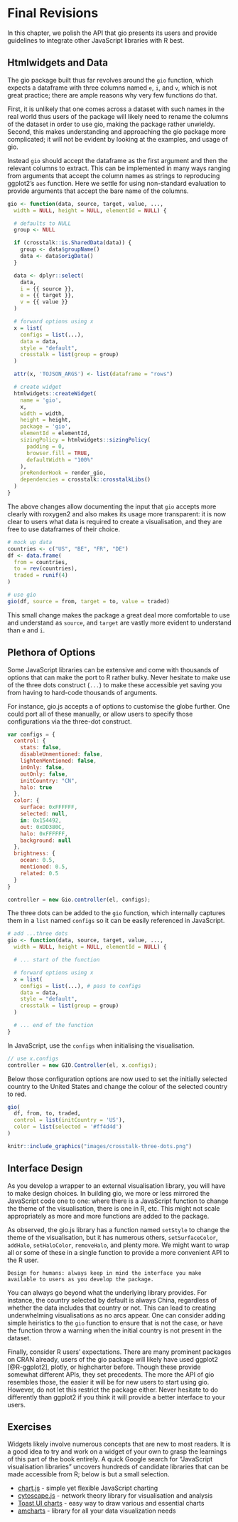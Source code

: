 # Final Revisions {#widgets-final}

In this chapter, we polish the API that gio presents its users and provide guidelines to integrate other JavaScript libraries with R best.

## Htmlwidgets and Data {#widgets-final-data}

The gio package built thus far revolves around the `gio` function, which expects a dataframe with three columns named `e`, `i`, and `v`, which is not great practice; there are ample reasons why very few functions do that.

First, it is unlikely that one comes across a dataset with such names in the real world thus users of the package will likely need to rename the columns of the dataset in order to use gio, making the package rather unwieldy. Second, this makes understanding and approaching the gio package more complicated; it will not be evident by looking at the examples, and usage of gio.

Instead `gio` should accept the dataframe as the first argument and then the relevant columns to extract. This can be implemented in many ways ranging from arguments that accept the column names as strings to reproducing ggplot2's `aes` function. Here we settle for using non-standard evaluation to provide arguments that accept the bare name of the columns.

```r
gio <- function(data, source, target, value, ..., 
  width = NULL, height = NULL, elementId = NULL) {

  # defaults to NULL
  group <- NULL

  if (crosstalk::is.SharedData(data)) {
    group <- data$groupName()
    data <- data$origData()
  }

  data <- dplyr::select(
    data,
    i = {{ source }},
    e = {{ target }},
    v = {{ value }}
  )

  # forward options using x
  x = list(
    configs = list(...),
    data = data,
    style = "default",
    crosstalk = list(group = group)
  )

  attr(x, 'TOJSON_ARGS') <- list(dataframe = "rows")

  # create widget
  htmlwidgets::createWidget(
    name = 'gio',
    x,
    width = width,
    height = height,
    package = 'gio',
    elementId = elementId,
    sizingPolicy = htmlwidgets::sizingPolicy(
      padding = 0,
      browser.fill = TRUE,
      defaultWidth = "100%"
    ),
    preRenderHook = render_gio,
    dependencies = crosstalk::crosstalkLibs()
  )
}
```

The above changes allow documenting the input that `gio` accepts more clearly with roxygen2 and also makes its usage more transparent: it is now clear to users what data is required to create a visualisation, and they are free to use dataframes of their choice.

```r
# mock up data
countries <- c("US", "BE", "FR", "DE")
df <- data.frame(
  from = countries,
  to = rev(countries),
  traded = runif(4)
)

# use gio
gio(df, source = from, target = to, value = traded)
```

This small change makes the package a great deal more comfortable to use and understand as `source`, and `target` are vastly more evident to understand than `e` and `i`.

## Plethora of Options {#widgets-final-options}

Some JavaScript libraries can be extensive and come with thousands of options that can make the port to R rather bulky. Never hesitate to make use of the three dots construct (`...`) to make these accessible yet saving you from having to hard-code thousands of arguments.

For instance, gio.js accepts a \index{JSON} of options to customise the globe further. One could port all of these manually, or allow users to specify those configurations via the three-dot construct.

```js
var configs = {
  control: {
    stats: false,
    disableUnmentioned: false,
    lightenMentioned: false,
    inOnly: false,
    outOnly: false,
    initCountry: "CN",
    halo: true
  },
  color: {
    surface: 0xFFFFFF,
    selected: null,
    in: 0x154492,
    out: 0xDD380C,
    halo: 0xFFFFFF,
    background: null
  },
  brightness: {
    ocean: 0.5,
    mentioned: 0.5,
    related: 0.5
  }
}

controller = new Gio.controller(el, configs);
```

The three dots can be added to the `gio` function, which internally captures them in a `list` named `configs` so it can be easily referenced in JavaScript.

```r
# add ...three dots
gio <- function(data, source, target, value, ..., 
  width = NULL, height = NULL, elementId = NULL) {

  # ... start of the function

  # forward options using x
  x = list(
    configs = list(...), # pass to configs
    data = data,
    style = "default",
    crosstalk = list(group = group)
  )

  # ... end of the function
}
```

In JavaScript, use the `configs` when initialising the visualisation.

```js
// use x.configs
controller = new GIO.Controller(el, x.configs);
```

Below those configuration options are now used to set the initially selected country to the United States and change the colour of the selected country to red.

```r
gio(
  df, from, to, traded, 
  control = list(initCountry = 'US'), 
  color = list(selected = '#ff4d4d')
) 
```

```r
knitr::include_graphics("images/crosstalk-three-dots.png")
```

## Interface Design {#widgets-final-interface}

As you develop a wrapper to an external visualisation library, you will have to make design choices. In building gio, we more or less mirrored the JavaScript code one to one: where there is a JavaScript function to change the theme of the visualisation, there is one in R, etc. This might not scale appropriately as more and more functions are added to the package. 

As observed, the gio.js library has a function named `setStyle` to change the theme of the visualisation, but it has numerous others, `setSurfaceColor`, `addHalo`, `setHaloColor`, `removeHalo`, and plenty more. We might want to wrap all or some of these in a single function to provide a more convenient API to the R user. 

```block
Design for humans: always keep in mind the interface you make available to users as you develop the package.
```

You can always go beyond what the underlying library provides. For instance, the country selected by default is always China, regardless of whether the data includes that country or not. This can lead to creating underwhelming visualisations as no arcs appear. One can consider adding simple heiristics to the `gio` function to ensure that is not the case, or have the function throw a warning when the initial country is not present in the dataset.

Finally, consider R users' expectations. There are many prominent \index{visualisation} packages on CRAN already, users of the gio package will likely have used ggplot2 [@R-ggplot2], plotly, or highcharter before. Though these provide somewhat different APIs, they set precedents. The more the API of gio resembles those, the easier it will be for new users to start using gio. However, do not let this restrict the package either. Never hesitate to do differently than ggplot2 if you think it will provide a better interface to your users.

## Exercises {#widgets-final-exercises}

Widgets likely involve numerous concepts that are new to most readers. It is a good idea to try and work on a widget of your own to grasp the learnings of this part of the book entirely. A quick Google search for "JavaScript visualisation libraries" uncovers hundreds of candidate libraries that can be made accessible from R; below is but a small selection.

- [chart.js](https://www.chartjs.org/) - simple yet flexible JavaScript charting
- [cytoscape.js](https://js.cytoscape.org/) - network theory library for visualisation and analysis
- [Toast UI charts](https://ui.toast.com/tui-chart/) - easy way to draw various and essential charts
- [amcharts](https://www.amcharts.com/) - library for all your data visualization needs
